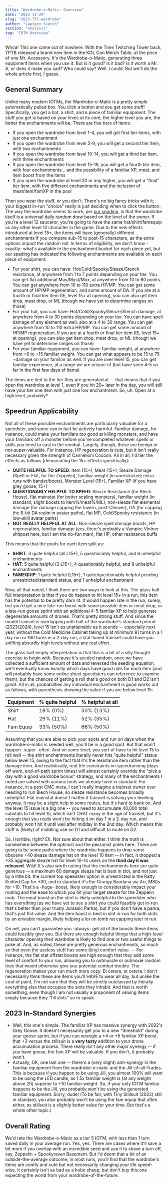 ```yaml
---
title: "Wardrobe-o-Matic: Overview"
date: "2023-11-29"
slug: "2023-TTT-wardrobe"
author: "Captain Scotch"
section: "analysis"
tag: "IOTM Overview"
---
```

Whoa! This one came out of nowhere. With the Time Twitching Tower back, TPTB released a brand new item in the KOL Con Merch Table, at the price of one Mr. Accessory. It's the Wardrobe-o-Matic, generating three equipment items when you use it. But is it good? Is it bad? Is it worth a Mr. A, or does it make you sad? Who could say? Well. I could. But we'll do the whole article first, I guess.

## General Summary

Unlike many modern IOTMs, the Wardrobe-o-Matic is a pretty simple automatically pulled box. You click a button and you get some stuff! Specifically, you get a hat, a shirt, and a piece of familiar equipment. The stuff you get is based on your level; at its core, the higher level you are, the better the enchantments will be. There are five tiers of items:

- If you open the wardrobe from level 1-4, you will get first tier items, with just one enchantment
- If you open the wardrobe from level 5-9, you will get a second tier item, with two enchantments
- If you open the wardrobe from level 10-14, you will get a third tier item, with three enchantments
- If you open the wardrobe from level 15-19, you will get a fourth tier item, with four enchantments... and the possibility of a familiar XP, meat, and item boost from the items
- If you open the wardrobe at level 20 or any higher, you will get a "final" tier item, with five different enchantments and the inclusion of meat/item/famXP in the pool

Then you wear the stuff, or you don't. There's no big fancy tricks with it; your biggest in-run "choice" really is just deciding when to click the button. The way the wardrobe seems to work, per [our spading](https://docs.google.com/spreadsheets/d/1roB9HArW579e1vXqZBn9SEiuH0Fi2FhLYZ7UWDLl9vk/edit?usp=sharing), is that the wardrobe itself is a universal daily random draw based on the level of the owner. If you're a level 12 sauceror, you're going to have the same hat/shirt/famequip as any other level 12 character in the game. Due to the new effects introduced at level 15+, the items will have (generally) different enchantments if you compare sub-15 to post-15 characters, as the extra options impact the random roll. In terms of eligibility, we don't know -exactly- what's available in the enchantment bucket for each piece yet, but our spading has indicated the following enchantments are available on each piece of equipment:

- For your shirt, you can have: Hot/Cold/Spooky/Sleaze/Stench resistance, at anywhere from 1 to 7 points depending on your tier. You can get flat additional Mus/Myst/Mox, at anywhere from 10 to 60 points. You can get anywhere from 10 to 110 extra HP/MP. You can get some amount of HP/MP regeneration, and some amount of DA. If you are at a fourth or final tier item (IE, level 15+ at opening), you can also get item drop, meat drop, or ML (though we have yet to determine ranges on those)
- For your hat, you can have: Hot/Cold/Spooky/Sleaze/Stench damage, at anywhere from 4 to 30 points depending on your tier. You can have spell damage of any element as well, also at a 4 to 30 range. You can get anywhere from 10 to 110 extra HP/MP. You can get some amount of HP/MP regeneration. If you are at a fourth or final tier item (IE, level 15+ at opening), you can also get item drop, meat drop, or ML (though we have yet to determine ranges on those)
- For your familiar equipment, you can have: familiar weight, at anywhere from +6 to +15 familiar weight. You can get what appears to be 15 to 75 +damage on your familiar as well. If you are over level 15, you can get familiar experience, at a range we are unsure of (but have seen 4-5 so far in the first few days of items)

The items are tied to the tier they are generated at -- that means that if you open the wardrobe at level 1, even if you hit 20+ later in the day, you will still have your tier one item with just one low enchantment. So, uh. Open at a high level, probably?

## Speedrun Applicability

Not all of these possible enchantments are particularly valuable for a speedster, and some can in fact be actively harmful. Familiar damage, for instance, could make your familiars *too* good at killing monsters, and have your familiars off a monster before you've completed whatever spells or skills you need to cast in the combat. Largely, though, these are benign or not-super-valuable. For instance, HP regeneration is cute, but it isn't really necessary given the strength of Cannelloni Cocoon. All in all, I'd tier the effects as follows (demarcating the 15+ effects specifically):

- **QUITE HELPFUL TO SPEED**: Item (15+), Meat (15+), Sleaze Damage (Spell or Flat, for the Zeppelin), familiar weight (in unrestricted; extra runs with bander/boots), Monster Level (15+), Familiar XP (if you have grey goose; 15+) 
- **QUESTIONABLY HELPFUL TO SPEED**: Sleaze Resistance (for Blech House), flat mainstat (for better scaling monsters), familiar weight (in standard; slight boosts to item%/meat%/ML), non-sleaze flat elemental damage (for damage capping the tavern, post-Cleaver), DA (for capping the 8-bit DA realm in avatar paths), flat MP, Cold/Spooky resistance (in low-skill avatar paths)
- **NOT REALLY HELPFUL AT ALL**: Non-sleaze spell damage boosts, HP regeneration, familiar damage (yes, there's probably a Vampire Vintner shitpost here, but I am the no-fun man), flat HP, other resistance buffs 

This means that the pools for each item split as:

- **SHIRT**: 3 quite helpful (all L15+), 5 questionably helpful, and 8 unhelpful enchantments
- **HAT**: 5 quite helpful (3 L15+), 4 questionably helpful, and 8 unhelpful enchantments
- **FAMEQUIP**: 1 quite helpful (L15+), 1 quite/questionably helpful pending unrestricted/standard status, and 1 unhelpful enchantment 

Now, all that noted, I think there are two ways to look at this. The glass half full interpretation is that if you do happen to hit level 15+ in a run, this item has the potential to be pretty darn lit. It would happen late in the run, surely, but you'd get a nice late-run boost with some possible item or meat drop, or a late-run goose sprint with an additional 4-5 familiar XP to help generate degenerate amounts of drones. That's pretty strong stuff. And since the model trainset is overlapping with half of the wardrobe's standard period (2023/2024), level 15 isn't as unattainable as it sounds -- especially next year, without the Cold Medicine Cabinet taking up at minimum 91 turns in a 1 day run or 160 turns in a 2-day run, a stat-tuned trainset could have you sniffing absurdly high levels without any real effort. 

The glass half empty interpretation is that this is a bit of a silly thought exercise to begin with. Because it's seeded random, once we have collected a sufficient amount of data and reversed the seeding equation, we'll eventually know exactly which days have good rolls for each item (and will probably have some online sheet speedsters can reference to examine them), but the chances of getting a roll that's good on both D1 and D2 isn't *great*. All in all, probabilities any individual enchantment is good works out as follows, with parenthesis showing the value if you are below level 15:

| Equipment | % quite helpful | % helpful at all | 
| -------------- | --------------- | ---------------- | 
| Shirt | 18% (0%) | 50% (13%) | 
| Hat | 29% (11%) | 52% (35%) | 
| Fam Equip | 33% (50%) | 66% (50%) | 

Assuming that you are able to pick your spots and run on days when the wardrobe-o-matic is seeded well, you'll be in a good spot. But that won't happen -super- often. And on some level, you sort of have to hit level 15 to roll well -- the shirt enchantments literally never hits "quite helpful" status below level 15, owing to the fact that it's the resistance item rather than the damage item. And realistically, real-life constraints on speedrunning (days off work, end-of-path sprint times) will almost certainly override the "pick a day with a good wardrobe bonus" strategy, and many of the enchantments I noted are solved with various tools we already have in standard. For instance, in a post CMC meta, I can't really imagine a trainset owner ever needing to run Blech House, so sleaze resistance becomes broadly unhelpful. Flat mainstat doesn't matter if trainset is solving your leveling anyway. It may be a slight help in some routes, but it's hard to bank on. And the level 15 issue is a big one -- you need to accumulate 40,000 total substats to hit level 15, which isn't THAT many in the age of trainset, but it's enough that you really won't be hitting it on day 1 in a 2-day run, and probably won't hit it until well after midday in the 2nd day. Which means this stuff is (likely) of middling use on D1 and difficult to route on D2. 

So. Horrible, right? Eh. Not sure about that either. I think the truth is somewhere between the optimist and the pessimist poles here. There are going to be some paths where the wardrobe happens to drop some obscene +40 sleaze damage hat on the level 10 item -- in fact, it dropped a +35 aggregate sleaze hat for level 10-14 users on the **third day it was released**. Wild! It's also worth noting that the enchantments here are quite generous -- a maximum 60 damage sleaze hat is best in slot, and not just by a little bit; the current top speedster option in unrestricted is the Ratty Knitted Cap for +30, and in standard it's the Grungy Bandana via Arr, M80s for +10. That's a -huge- boost, likely enough to considerably impact your routing and the ease to which you hit your target sleaze for the Zeppelin mob. The meat boost on the shirt is likely unhelpful to the speedster who has everything (as we have yet to see a shirt you could feasibly get in-run that's better than your trusty Jurassic Parka), but if you don't have a parka, that's just flat value. And the item boost is best in slot in-run for both slots by an enviable margin, likely helping a lot on tomb rat capping later in run. 

On net, you can't guarantee you -always- get all of the boosts these items could feasibly give you. But there are enough helpful things that a high-level character opening their wardrobe is likely to find one or two useful things to poke at. And, as noted, these are pretty generous enchantments, so much so that even the useless stuff has some (tiny) comfort value. -- For instance, the flat stat offstat boosts are high enough that they add some level of comfort to your run, allowing you to outmuscle or outmoxie random foes that would otherwise give you potential combat trouble. The regeneration makes your run much more cozy. Et cetera, et cetera. I don't necessarily think these are items you'll HAVE to wear all day, but unlike the coat of paint, I'm not sure that they will be strictly outclassed by literally everything else that occupies the slots they inhabit. And that is worth something, even though I am not usually a proponent of valuing items simply because they "fill slots" so to speak.

## 2023 In-Standard Synergies

- Well, this one's simple. The familiar XP has massive synergy with 2022's Grey Goose. It doesn't necessarily get you to a new "threshold" during your goose sprint, but if you can wrangle a +4 or +5 familiar XP boost, that +3 versus the stillsuit is a **very tasty** addition to your drone accumulation process. There really isn't any other major synergy -- if you have goose, the fam XP will be valuable. If you don't, it probably won't.
- Actually, OK, one last one -- there's a (very slight) anti-synergy in the familiar equipment from the wardrobe-o-matic and the Jill-of-all-Trades. This is because if you happen to be using Jill, you almost 100% will want to be using the LED candle, as 1.5x familiar weight is (at any weight above 20) superior to +10 familiar weight. So, if your only IOTM familiar happens to be the Jill, you probably won't be using the generated familiar equipment. Sorry, dude! (To be fair, with Tiny Stillsuit (2022) still in standard, you also probably won't be using the fam equip that often either, as stillsuit is a slightly better value for your time. But that's a whole other topic.)

## Overall Rating

We'd rate the Wardrobe-o-Matic as a tier 5 IOTM, with less than 1 turn saved daily in your average run. Yes, yes. There are cases where it'll save a bit more if you overlap with an incredible seed and use it to shave a turn off, say, Zeppelin + Spookyraven Basement. But I'd deem that a bit of an outside-the-average outcome; in most runs, you'll find that the wardrobe's items are comfy and cute but not necessarily changing your life speed-wise. It certainly isn't as bad as a hobo sheep, but don't buy this one expecting the world from your wardrobe-of-the-future.